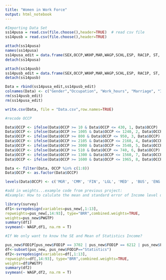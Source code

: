 ```yaml
---
title: "Women in Work Force"
output: html_notebook
---
```


```r
#Importing Data Set
ss14pusa = read.csv(file.choose(),header=TRUE)  # read csv file
ss14pusb = read.csv(file.choose(),header=TRUE)

```

```r
attach(ss14pusa)
names(ss14pusa)
ss14pusa_edit = data.frame(SEX,OCCP,WKHP,MAR,WAGP,SCHL,ESP, RAC1P, ST, PAOC)
detach(ss14pusa)

attach(ss14pusb)
ss14pusb_edit = data.frame(SEX,OCCP,WKHP,MAR,WAGP,SCHL,ESP, RAC1P, ST, PAOC)
detach(ss14pusb)

Data = rbind(ss14pusa_edit,ss14pusb_edit)
colnames(Data) <- c("Gender","Occupation", "Work_hours", "Marriage", "Income", "Education" ,"Parental_Occupation", "Race", "Region", "Children")
rm(ss14pusb_edit)
rm(ss14pusa_edit)

write.csv(Data, file = "Data.csv",row.names=TRUE)
```


```r
#recode OCCP

Data$OCCP <- ifelse(Data$OCCP >= 10 & Data$OCCP <= 430, 1, Data$OCCP)
Data$OCCP <- ifelse(Data$OCCP >= 1005 & Data$OCCP <= 1240, 2, Data$OCCP)
Data$OCCP <- ifelse(Data$OCCP >= 800 & Data$OCCP <= 950, 3, Data$OCCP)
Data$OCCP <- ifelse(Data$OCCP >= 2105 & Data$OCCP <= 2160, 4, Data$OCCP)
Data$OCCP <- ifelse(Data$OCCP >= 3000 & Data$OCCP <= 3540, 5, Data$OCCP)
Data$OCCP <- ifelse(Data$OCCP >= 510 & Data$OCCP <= 740, 6, Data$OCCP)
Data$OCCP <- ifelse(Data$OCCP >= 1300 & Data$OCCP <= 1560, 7, Data$OCCP)
Data$OCCP <- ifelse(Data$OCCP >= 1600 & Data$OCCP <= 1965, 8, Data$OCCP)

Data <- filter(Data, OCCP %in% c(1:8))
Data$OCCP <- as.factor(Data$OCCP)

levels(Data$OCCP) <- c('MGR', 'CMM', 'FIN', 'LGL', 'MED' , 'BUS', 'ENG', 'SCI')
```

```r
#add in weights...example code from previous project:
#Example: How to calulate the mean and standard error of Income level using weights utilizing the "Survey" package

library(survey)
df1<-svrepdesign(variables=pus_new[,1:13], 
repweights=pus_new[,14:93], type="BRR",combined.weights=TRUE,
weights=pus_new$PWGTP)
summary(df1)
svymean(~ WAGP,df1, na.rm = T)

#If We only want to know the SE and Mean of Statistics Income?

pus_new$FOD1P[pus_new$FOD1P == 3702 | pus_new$FOD1P == 6212 | pus_new$FOD1P == 6202]<-"Statistics"
df<-subset(pus_new, pus_new$FOD1P=="Statistics")
df2<-svrepdesign(variables=df[,1:13], 
repweights=df[,14:93], type="BRR",combined.weights=TRUE,
weights=df$PWGTP)
summary(df2)
svymean(~ WAGP,df2, na.rm = T)
```
